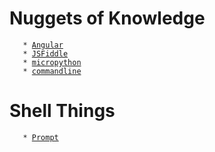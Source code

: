 = Nuggets of Knowledge =
    * [[Angular]]
    * [[JSFiddle]]
    * [[micropython]]
    * [[commandline]]

= Shell Things =
    * [[Prompt]]
